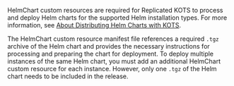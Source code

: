 HelmChart custom resources are required for Replicated KOTS to process and deploy Helm charts for the supported Helm installation types. For more information, see [About Distributing Helm Charts with KOTS](/vendor/helm-native-about).

The HelmChart custom resource manifest file references a required `.tgz` archive of the Helm chart and provides the necessary instructions for processing and preparing the chart for deployment. To deploy multiple instances of the same Helm chart, you must add an additional HelmChart custom resource for each instance. However, only one `.tgz` of the Helm chart needs to be included in the release.
